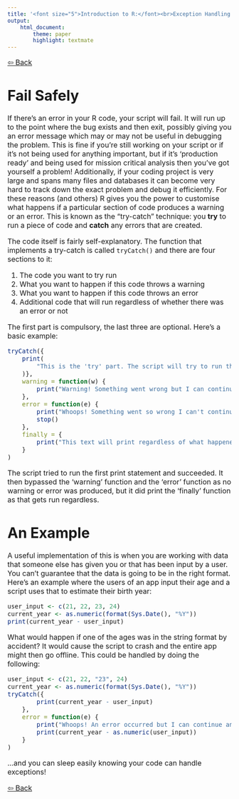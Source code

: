 ```yaml
---
title: '<font size="5">Introduction to R:</font><br>Exception Handling'
output:
    html_document:
        theme: paper
        highlight: textmate
---
```

<font size="3">

[⇦ Back](../../R.html)

Fail Safely
===========
If there's an error in your R code, your script will fail. It will run up to the point where the bug exists and then exit, possibly giving you an error message which may or may not be useful in debugging the problem. This is fine if you're still working on your script or if it's not being used for anything important, but if it's 'production ready' and being used for mission critical analysis then you've got yourself a problem! Additionally, if your coding project is very large and spans many files and databases it can become very hard to track down the exact problem and debug it efficiently. For these reasons (and others) R gives you the power to customise what happens if a particular section of code produces a warning or an error. This is known as the "try-catch" technique: you __try__ to run a piece of code and __catch__ any errors that are created.

The code itself is fairly self-explanatory. The function that implements a try-catch is called `tryCatch()` and there are four sections to it:

1. The code you want to try run
2. What you want to happen if this code throws a warning
3. What you want to happen if this code throws an error
4. Additional code that will run regardless of whether there was an error or not

The first part is compulsory, the last three are optional. Here's a basic example:

```r
tryCatch({
    print(
        "This is the 'try' part. The script will try to run the code in here"
    )},
    warning = function(w) {
        print("Warning! Something went wrong but I can continue")
    },
    error = function(e) {
        print("Whoops! Something went so wrong I can't continue")
        stop()
    },
    finally = {
        print("This text will print regardless of what happened")
    }
)
```

The script tried to run the first print statement and succeeded. It then bypassed the 'warning' function and the 'error' function as no warning or error was produced, but it did print the 'finally' function as that gets run regardless.

An Example
==========
A useful implementation of this is when you are working with data that someone else has given you or that has been input by a user. You can't guarantee that the data is going to be in the right format. Here's an example where the users of an app input their age and a script uses that to estimate their birth year:

```r
user_input <- c(21, 22, 23, 24)
current_year <- as.numeric(format(Sys.Date(), "%Y"))
print(current_year - user_input)
```

What would happen if one of the ages was in the string format by accident? It would cause the script to crash and the entire app might then go offline. This could be handled by doing the following:

```r
user_input <- c(21, 22, "23", 24)
current_year <- as.numeric(format(Sys.Date(), "%Y"))
tryCatch({
        print(current_year - user_input)
    },
    error = function(e) {
        print("Whoops! An error occurred but I can continue anyway!")
        print(current_year - as.numeric(user_input))
    }
)
```

...and you can sleep easily knowing your code can handle exceptions!

[⇦ Back](../../R.html)

</font>
